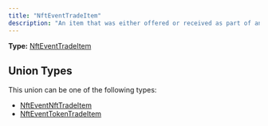 ```yaml
---
title: "NftEventTradeItem"
description: "An item that was either offered or received as part of an NFT trade."
---
```


**Type:** [NftEventTradeItem](/api-reference/types/nfteventtradeitem)

## Union Types

This union can be one of the following types:

- [NftEventNftTradeItem](/api-reference/types/nfteventnfttradeitem)
- [NftEventTokenTradeItem](/api-reference/types/nfteventtokentradeitem)


